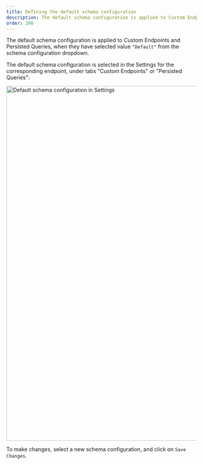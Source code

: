 ```yaml
---
title: Defining the default schema configuration
description: The default schema configuration is applied to Custom Endpoints and Persisted Queries, and selected via the Settings.
order: 200
---
```


The default schema configuration is applied to Custom Endpoints and Persisted Queries, when they have selected value `"Default"` from the schema configuration dropdown.

The default schema configuration is selected in the Settings for the corresponding endpoint, under tabs "Custom Endpoints" or "Persisted Queries":

<Image
  src="/assets/guides/upstream/settings-default-schema-configuration-for-custom-endpoints.png"
  width="1024"
  height="940"
  alt="Default schema configuration in Settings"
  caption="Default schema configuration in Settings"
/>

To make changes, select a new schema configuration, and click on `Save Changes`.

